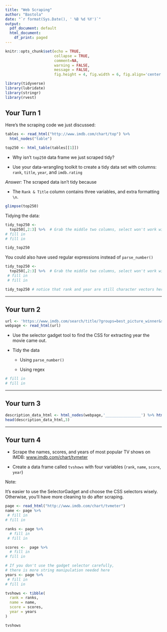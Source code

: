 ```yaml
---
title: "Web Scraping"
author: "Bastola"
date: "`r format(Sys.Date(), ' %B %d %Y')`"
output:
  pdf_document: default
  html_document:
    df_print: paged
---
```


```r
knitr::opts_chunk$set(echo = TRUE, 
                      collapse = TRUE, 
                      comment=NA, 
                      warning = FALSE,
                      message = FALSE,
                      fig.height = 4, fig.width = 6, fig.align='center')

library(tidyverse) 
library(lubridate)
library(stringr)
library(rvest)
```



## Your Turn 1

Here's the scraping code we just discussed:

```r
tables <- read_html("http://www.imdb.com/chart/top") %>%
  html_nodes("table") 

top250 <- html_table(tables[[1]])
```


- Why isn't `top250` data frame we just scraped tidy?

- Use your data-wrangling toolkit to create a tidy data set with columns: `rank`, `title`, `year`, and `imdb.rating`

*Answer:* The scraped data isn't tidy because

- The `Rank & Title` column contains three variables, and extra formatting `\n`.

```r
glimpse(top250)
```

Tidying the data:

```r
tidy_top250 <- 
  top250[,2:3] %>%  # Grab the middle two columns, select won't work with duplicate names
# fill in
# fill in

tidy_top250
```

You could also have used regular expressions instead of `parse_number()`

```r
tidy_top250 <- 
  top250[,2:3] %>%  # Grab the middle two columns, select won't work with duplicate names
 # fill in
 # fill in

tidy_top250 # notice that rank and year are still character vectors here

```

---------------------------------------------------

## Your turn 2


```r
url <- 'https://www.imdb.com/search/title/?groups=best_picture_winner&sort=year,desc&count=100&view=advanced'
webpage <- read_html(url)

```

- Use the selector gadget tool to find the CSS for extracting year the movie came out. 

- Tidy the data

  + Using `parse_number()`
  
  + Using regex


```r
# fill in
# fill in
```


---------------------------------------------------

## Your turn 3

```r
description_data_html <- html_nodes(webpage,'________________') %>% html_text() %>% ________()
head(description_data_html,3)
```

---------------------------------------------------

## Your turn 4

- Scrape the names, scores, and years of most popular TV shows on IMDB:
[www.imdb.com/chart/tvmeter](http://www.imdb.com/chart/tvmeter)

- Create a data frame called `tvshows` with four variables 
(`rank`, `name`, `score`, `year`)  

Note: 

It's easier to use the SelectorGadget and choose the CSS selectors wisely. Otherwise, you'll have more cleaning to do after scraping.


```r
page <- read_html("http://www.imdb.com/chart/tvmeter")
name <- page %>%
 # fill in
# fill in

ranks <- page %>%
  # fill in
 # fill in

scores <-  page %>%
  # fill in
# fill in

# If you don't use the gadget selector carefully, 
# there is more string manipulation needed here
years <- page %>%
 # fill in
# fill in

```


```r

tvshows <- tibble(
  rank = ranks,
  name = name,
  score = scores,
  year = years
)

tvshows
```


